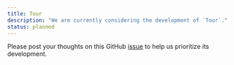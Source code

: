 ```yaml
---
title: Tour
description: "We are currently considering the development of `Tour`."
status: planned
---
```


Please post your thoughts on this GitHub [issue](https://github.com/yamada-ui/yamada-ui/issues/992) to help us prioritize its development.
